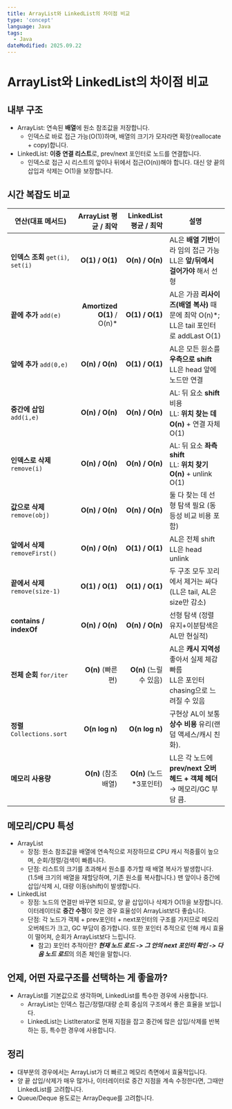 ```yaml
---
title: ArrayList와 LinkedList의 차이점 비교
type: 'concept'
language: Java
tags:
  - Java
dateModified: 2025.09.22
---
```


# ArrayList와 LinkedList의 차이점 비교

## 내부 구조
- ArrayList: 연속된 **배열**에 원소 참조값을 저장합니다.
  - 인덱스로 바로 접근 가능(O(1))하며, 배열의 크기가 모자라면 확장(reallocate + copy)합니다.
- LinkedList: **이중 연결 리스트**로, prev/next 포인터로 노드를 연결합니다.
  - 인덱스로 접근 시 리스트의 앞이나 뒤에서 접근(O(n))해야 합니다. 대신 양 끝의 삽입과 삭제는 O(1)을 보장합니다.
 
## 시간 복잡도 비교
| 연산(대표 메서드)                    |           ArrayList 평균 / 최악 |  LinkedList 평균 / 최악 | 설명                                                         |
| ----------------------------- | --------------------------: | ------------------: | ----------------------------------------------------------------- |
| **인덱스 조회** `get(i)`, `set(i)` |             **O(1) / O(1)** |     **O(n) / O(n)** | AL은 **배열 기반**이라 임의 접근 가능<br/>LL은 **앞/뒤에서 걸어가야** 해서 선형               |
| **끝에 추가** `add(e)`            | **Amortized O(1)** / O(n)\* |     **O(1) / O(1)** | AL은 가끔 **리사이즈(배열 복사)** 때문에 최악 O(n)\*; <br/>LL은 tail 포인터로 addLast O(1) |
| **앞에 추가** `add(0,e)`          |             **O(n) / O(n)** |     **O(1) / O(1)** | AL은 모든 원소를 **우측으로 shift**<br/> LL은 head 앞에 노드만 연결                    |
| **중간에 삽입** `add(i,e)`         |             **O(n) / O(n)** |     **O(n) / O(n)** | AL: 뒤 요소 **shift** 비용<br/> LL: **위치 찾는 데 O(n)** + 연결 자체 O(1)         |
| **인덱스로 삭제** `remove(i)`       |             **O(n) / O(n)** |     **O(n) / O(n)** | AL: 뒤 요소 **좌측 shift**<br/> LL: **위치 찾기 O(n)** + unlink O(1)          |
| **값으로 삭제** `remove(obj)`      |             **O(n) / O(n)** |     **O(n) / O(n)** | 둘 다 찾는 데 선형 탐색 필요 (동등성 비교 비용 포함)                                 |
| **앞에서 삭제** `removeFirst()`    |             **O(n) / O(n)** |     **O(1) / O(1)** | AL은 전체 shift<br/> LL은 head unlink                                    |
| **끝에서 삭제** `remove(size-1)`   |             **O(1) / O(1)** |     **O(1) / O(1)** | 두 구조 모두 꼬리에서 제거는 싸다(LL은 tail, AL은 size만 감소)                      |
| **contains / indexOf**        |             **O(n) / O(n)** |     **O(n) / O(n)** | 선형 탐색 (정렬 유지+이분탐색은 AL만 현실적)                                      |
| **전체 순회** `for/iter`          |             **O(n)** (빠른 편) |     **O(n)** (느릴 수 있음) | AL은 **캐시 지역성** 좋아서 실제 체감 빠름<br/> LL은 포인터 chasing으로 느려질 수 있음          |
| **정렬** `Collections.sort`     |              **O(n log n)** |      **O(n log n)** | 구현상 AL이 보통 **상수 비용** 유리(랜덤 액세스/캐시 친화).                            |
| **메모리 사용량**                   |            **O(n)** (참조 배열) | **O(n)** (노드\*3포인터) | LL은 각 노드에 **prev/next 오버헤드 + 객체 헤더** → 메모리/GC 부담 큼.               |
 
## 메모리/CPU 특성
- ArrayList
  - 장점: 원소 참조값을 배열에 연속적으로 저장하므로 CPU 캐시 적중률이 높으며, 순회/정렬/검색이 빠릅니다.
  - 단점: 리스트의 크기를 초과해서 원소를 추가할 때 배열 복사가 발생합니다. (1.5배 크기의 배열을 재할당하며, 기존 원소를 복사합니다.) 맨 앞이나 중간에 삽입/삭제 시, 대량 이동(shift)이 발생합니다.
- LinkedList
  - 장점: 노드의 연결만 바꾸면 되므로, 양 끝 삽입이나 삭제가 O(1)을 보장합니다. 이터레이터로 **중간 수정**이 잦은 경우 효율성이 ArrayList보다 좋습니다.
  - 단점: 각 노드가 객체 + prev포인터 + next포인터의 구조를 가지므로 메모리 오버헤드가 크고, GC 부담이 증가합니다. 또한 포인터 추적으로 인해 캐시 효율이 떨어져, 순회가 ArrayList보다 느립니다.
     - 참고) 포인터 추적이란? ***현재 노드 로드 -> 그 안의 next 포인터 확인 -> 다음 노드 로드***의 의존 체인을 말합니다.
## 언제, 어떤 자료구조를 선택하는 게 좋을까?
- ArrayList를 기본값으로 생각하며, LinkedList를 특수한 경우에 사용합니다.
  - ArrayList는 인덱스 접근/정렬/대량 순회 중심의 구조에서 좋은 효율을 보입니다.
  - LinkedList는 ListIterator로 현재 지점을 잡고 중간에 많은 삽입/삭제를 반복하는 등, 특수한 경우에 사용합니다. 
  
## 정리
- 대부분의 경우에서는 ArrayList가 더 빠르고 메모리 측면에서 효율적입니다.
- 양 끝 삽입/삭제가 매우 많거나, 이터레이터로 중간 지점을 계속 수정한다면, 그때만 LinkedList를 고려합니다.
- Queue/Deque 용도로는 ArrayDeque를 고려합니다.
